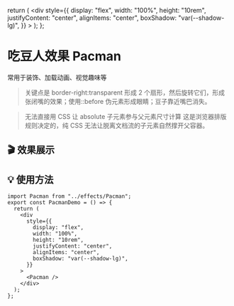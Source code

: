   return (
    <div
      style={{
        display: "flex",
        width: "100%",
        height: "10rem",
        justifyContent: "center",
        alignItems: "center",
        boxShadow: "var(--shadow-lg)",
      }}
    >
      <Pacman />
    </div>
  );
};

# 吃豆人效果 Pacman

常用于装饰、加载动画、视觉趣味等

> 关键点是 border-right:transparent 形成 2 个扇形，然后旋转它们，形成张闭嘴的效果；使用::before 伪元素形成眼睛；豆子靠近嘴巴消失。

> 无法直接用 CSS 让 absolute 子元素参与父元素尺寸计算
> 这是浏览器排版规则决定的，纯 CSS 无法让脱离文档流的子元素自然撑开父容器。

## 🎬 效果展示

<PacmanDemo />

## 💡 使用方法

```tsx
import Pacman from "../effects/Pacman";
export const PacmanDemo = () => {
  return (
    <div
      style={{
        display: "flex",
        width: "100%",
        height: "10rem",
        justifyContent: "center",
        alignItems: "center",
        boxShadow: "var(--shadow-lg)",
      }}
    >
      <Pacman />
    </div>
  );
};
```
